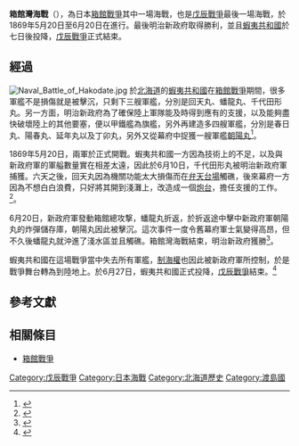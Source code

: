 {{Infobox military conflict
|date=1869年5月20日至6月20日
|place=[[渡島國|渡島國]][[涵館灣|涵館灣]]
|image=ChoyoSinking.jpg
|result=明治新政府軍勝利
|combatant1=[[File:Flag_of_the_Japanese_Emperor.svg|22px]] [[明治新政府|明治新政府]]
|combatant2={{flag|Republic of Ezo}}
|commander1=[[增田虎之助|增田虎之助]]
|commander2=[[荒井郁之助|荒井郁之助]]<br/>[[松岡磐吉|松岡磐吉]]
|strength1=軍艦6艘
|strength2=軍艦3艘
|casualties1=1艘被摮沉
|casualties2=觸礁2艘<br/>被人捉去1艘
}}
{{Campaignbox 戊辰戰爭}}
'''箱館灣海戰'''（{{lang-ja|はこだてわんかいせん}}），為日本[[箱館戰爭|箱館戰爭]]其中一場海戰，也是[[戊辰戰爭|戊辰戰爭]]最後一場海戰，於1869年5月20日至6月20日在{{Translink|ja|函館湾||函館灣}}進行。最後明治新政府取得勝利，並且[[蝦夷共和國|蝦夷共和國]]於七日後投降，[[戊辰戰爭|戊辰戰爭]]正式結束。

== 經過 ==
[[File:Naval_Battle_of_Hakodate.jpg|thumb]]
於[[北海道|北海道]]的[[蝦夷共和國|蝦夷共和國]]在[[箱館戰爭|箱館戰爭]]期間，很多軍艦不是損傷就是被擊沉，只剩下三艘軍艦，分別是回天丸、蟠龍丸、千代田形丸。另一方面，明治新政府為了確保陸上軍隊能及時得到應有的支援，以及能夠盡快破壞陸上的其他要塞，便以甲鐵艦為旗艦，另外再建造多四艘軍艦，分別是春日丸、陽春丸、延年丸以及丁卯丸，另外又從幕府中捉獲一艘軍艦[[朝陽丸_(軍艦)|朝陽丸]]<ref>{{cite book |author1=元綱數道 |title=幕末の蒸気船物語 |date=2004年 |publisher=成山堂書店 |isbn=4-425-30251-6}}</ref>。

1869年5月20日，兩軍於{{Translink|ja|函館湾||函館灣}}正式開戰。蝦夷共和國一方因為技術上的不足，以及與新政府軍的軍艗數量實在相差太遠，因此於6月10日，千代田形丸被明治新政府軍捕獲。六天之後，回天丸因為機關功能太大損傷而在[[弁天台場|弁天台場]]觸礁，後來幕府一方因為不想白白浪費，只好將其開到淺灘上，改造成一個[[炮台|炮台]]，擔任支援的工作。<ref>{{cite web |author1=特集 |title=砲弾が激烈に飛び交った箱館湾。 回天搭載の砲弾 |url=http://kai-hokkaido.com/vol31_feature_museum04/ |accessdate=2020-11-18 |archive-date=2021-12-09 |archive-url=https://web.archive.org/web/20211209043328/http://kai-hokkaido.com/vol31_feature_museum04/ |dead-url=no }}</ref>。

6月20日，新政府軍發動箱館總攻撃，蟠龍丸折返，於折返途中擊中新政府軍朝陽丸的炸彈儲存庫，朝陽丸因此被擊沉。這次事件一度令舊幕府軍士氣變得高昂，但不久後蟠龍丸就沖進了淺水區並且觸礁。箱館灣海戰結束，明治新政府獲勝<ref>{{cite web |author1=ブ国際大百科事典 小項目事典 |title=箱館湾海戦 |url=https://kotobank.jp/word/%E7%AE%B1%E9%A4%A8%E6%B9%BE%E6%B5%B7%E6%88%A6-114007 |access-date=2020-11-18 |archive-date=2021-12-09 |archive-url=https://web.archive.org/web/20211209050102/https://kotobank.jp/word/%E7%AE%B1%E9%A4%A8%E6%B9%BE%E6%B5%B7%E6%88%A6-114007 |dead-url=no }}</ref>。

蝦夷共和國在這場戰爭當中失去所有軍艦，[[制海權|制海權]]也因此被新政府軍所控制，於是戰爭舞台轉為到陸地上。於6月27日，蝦夷共和國正式投降，[[戊辰戰爭|戊辰戰爭]]結束。<ref>{{cite book |author1=Donald Booth |title=ウォーゲーム日本史 第6号  『箱館戦争／箱館湾海戦』 |date=2010-06-20 |isbn=978-4-434-14611-4}}</ref>

== 參考文獻 ==
{{Reflist}}

== 相關條目 ==
*[[箱館戰爭|箱館戰爭]]

[[Category:戊辰戰爭|Category:戊辰戰爭]]
[[Category:日本海戰|Category:日本海戰]]
[[Category:北海道歷史|Category:北海道歷史]]
[[Category:渡島國|Category:渡島國]]